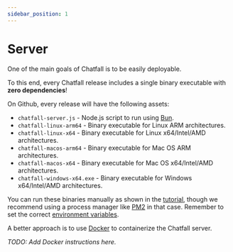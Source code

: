 ```yaml
---
sidebar_position: 1
---
```


# Server

One of the main goals of Chatfall is to be easily deployable.

To this end, every Chatfall release includes a single binary executable with **zero dependencies**!

On Github, every release will have the following assets:

* `chatfall-server.js` - Node.js script to run using [Bun](https://bun.sh).
* `chatfall-linux-arm64` - Binary executable for Linux ARM architectures.
* `chatfall-linux-x64` - Binary executable for Linux x64/Intel/AMD architectures.
* `chatfall-macos-arm64` - Binary executable for Mac OS ARM architectures.
* `chatfall-macos-x64` - Binary executable for Mac OS x64/Intel/AMD architectures.
* `chatfall-windows-x64.exe` - Binary executable for Windows x64/Intel/AMD architectures.

You can run these binaries manually as shown in the [tutorial](../tutorial/start-the-server.mdx), though we recommend using a 
process manager like [PM2](https://pm2.keymetrics.io/) in that case. Remember to set the correct [environment variables](../environment-variables.mdx).

A better approach is to use [Docker](https://www.docker.com/) to containerize the Chatfall server.

_TODO: Add Docker instructions here._

